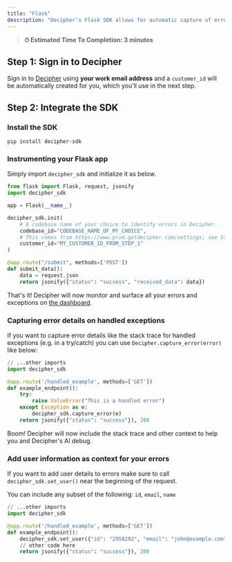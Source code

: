 ```yaml
---
title: "Flask"
description: "Decipher’s Flask SDK allows for automatic capture of errors including helpful details like logs, local variables, and raw payload data."
---
```


> **⏱  Estimated Time To Completion: 3 minutes**

## Step 1: Sign in to Decipher

Sign in to [Decipher](https://prod.getdecipher.com) using **your work email address** and a `customer_id` will be automatically created for you, which you'll use in the next step.

## Step 2: Integrate the SDK

### Install the SDK

```shell Terminal
pip install decipher-sdk
```

### Instrumenting your Flask app

Simply import `decipher_sdk` and initialize it as below.

```python app.py
from flask import Flask, request, jsonify
import decipher_sdk

app = Flask(__name__)

decipher_sdk.init(
    # A codebase name of your choice to identify errors in Decipher.
    codebase_id="CODEBASE_NAME_OF_MY_CHOICE",
    # This comes from https://www.prod.getdecipher.com/settings; see Step 1.
    customer_id="MY_CUSTOMER_ID_FROM_STEP_1"
)

@app.route("/submit", methods=['POST'])
def submit_data():
    data = request.json
    return jsonify({"status": "success", "received_data": data})

```
That's it! Decipher will now monitor and surface all your errors and exceptions on [the dashboard](https://www.prod.getdecipher.com).


### Capturing error details on handled exceptions

If you want to capture error details like the stack trace for handled exceptions (e.g. in a try/catch) you can use `Decipher.capture_error(error)` like below:

```python app.py
// ...other imports
import decipher_sdk

@app.route('/handled_example', methods=['GET'])
def example_endpoint():
    try:
        raise ValueError("This is a handled error")
    except Exception as e:
        decipher_sdk.capture_error(e)
    return jsonify({"status": "success"}), 200

```

Boom! Decipher will now include the stack trace and other context to help you and Decipher's AI debug.

### Add user information as context for your errors

If you want to add user details to errors make sure to call `decipher_sdk.set_user()` near the beginning of the request. 

You can include any subset of the following: `id`, `email`, `name`

```python app.py
// ...other imports
import decipher_sdk

@app.route('/handled_example', methods=['GET'])
def example_endpoint():
    decipher_sdk.set_user({"id": "2958292", "email": "john@example.com", "name:": "John Smith"})
    // other code here
    return jsonify({"status": "success"}), 200

```